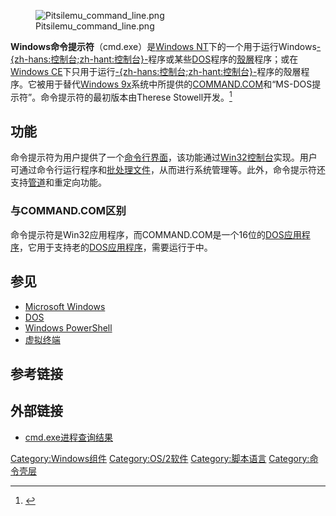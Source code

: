 {{NoteTA
|G1 = Windows
|G2 = IT
}}
{{Infobox Windows component
| name               = 命令提示字元
| logo               = Command prompt icon (windows).png
| logo_size          = 64px
| screenshot         = Windows Command Prompt running on Windows 8.1.png
| screenshot_size    = 250px
| caption            = 命令提示符运行于 [[Windows_8.1|Windows 8.1]]
| included_with      = [[Windows_NT|Windows NT]]<br>[[Windows_CE|Windows CE]]<br>[[OS/2|OS/2]]
| replaces           = [[COMMAND.COM|COMMAND.COM]]
| replaced_by        =
| related_components = [[Windows_PowerShell|Windows PowerShell]]<br>[[批处理|批处理]]
}}

[[File:Pitsilemu_command_line.png|thumb]]

'''Windows命令提示符'''（cmd.exe）是[[Windows_NT|Windows NT]]下的一个用于运行Windows[[命令行界面|-{zh-hans:控制台;zh-hant:控制台}-]]程序或某些[[DOS|DOS]]程序的[[殼層|殼層]]程序；或在[[Windows_CE|Windows CE]]下只用于运行[[命令行界面|-{zh-hans:控制台;zh-hant:控制台}-]]程序的殼層程序。它被用于替代[[Windows_9x|Windows 9x]]系统中所提供的[[COMMAND.COM|COMMAND.COM]]和“MS-DOS提示符”。命令提示符的最初版本由Therese Stowell开发。<ref>{{Cite book |title=Showstopper! The Breakneck Race to Create Windows NT and the Next Generation at Microsoft |url=https://archive.org/details/showstopperbreak00zach |first=G. Pascal |last=Zachary | year=1994 |publisher=Warner Books |isbn=0-02-935671-7}}</ref>

== 功能 ==
命令提示符为用户提供了一个[[命令行界面|命令行界面]]，该功能通过[[Win32控制台|Win32控制台]]实现。用户可通过命令行运行程序和[[批处理文件|批处理文件]]，从而进行系统管理等。此外，命令提示符还支持[[管道_(Unix)|管道]]和重定向功能。

=== 与COMMAND.COM区别 ===
命令提示符是Win32应用程序，而COMMAND.COM是一个16位的[[DOS|DOS]][[应用程序|应用程序]]，它用于支持老的[[DOS|DOS]][[应用程序|应用程序]]，需要运行于{{tsl|en|NTVDM|}}中。

== 参见 ==
* [[Microsoft_Windows|Microsoft Windows]]
* [[DOS|DOS]]
* [[Windows_PowerShell|Windows PowerShell]]
* [[虚拟终端|虚拟终端]]

==参考链接==
{{reflist}}

== 外部链接 ==
* [https://web.archive.org/web/20080917192607/http://www.dofile.com/cmd/default.htm cmd.exe进程查询结果]

{{視窗元件}}
{{視窗指令}}

[[Category:Windows组件|Category:Windows组件]]
[[Category:OS/2软件|Category:OS/2软件]]
[[Category:脚本语言|Category:脚本语言]]
[[Category:命令壳层|Category:命令壳层]]